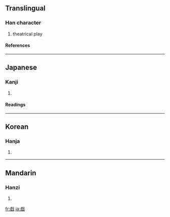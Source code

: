 {{see|戯|戲}}

==Translingual==
===Han character===
{{Han char|rn=62|rad=戈|as=11|sn=15|four=|canj=卜一戈 (YMI)}}
# theatrical play
====References====
{{Han ref|kx=0414.130|hdz=21411.100|uh=6231|ud=25137}}
----
==Japanese==
===Kanji===
{{ja-kanji|grade=|rs=戈11}}
# {{defn|Japanese}} 
====Readings====
{{ja-readings|on=[[ぎ]] (gi), [[き]] (ki)|kun=[[たわむれる]] (tawamureru), [[たわむれ]] (tawamure)}}
----
==Korean==
===Hanja===
{{ko-hanja|hangeul=[[희]], [[휘]]|eumhun=|rv=hui, hwi|mr=hŭi, hwi|y=huy, hwi}}
# {{defn|Korean}}
----
==Mandarin==
===Hanzi===
{{cmn-hanzi|sim=戏|pin=[[xì]] ([[xi4]])|wg=hsi<sup>4</sup>}}
# {{defn|Mandarin}}

[[fr:戱]]
[[ja:戱]]